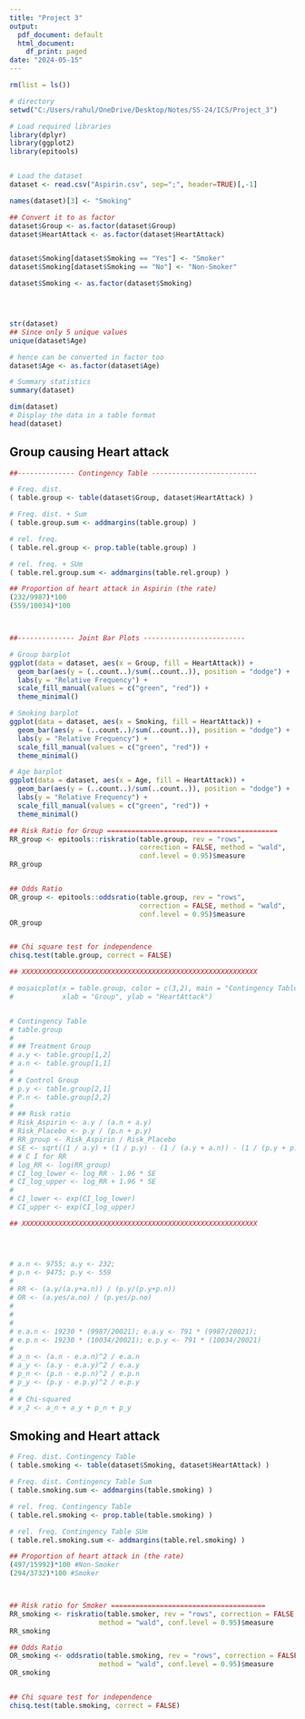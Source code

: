 ---
title: "Project 3"
output:
  pdf_document: default
  html_document:
    df_print: paged
date: "2024-05-15"
---

```{r setup, include=TRUE}

rm(list = ls())

# directory
setwd("C:/Users/rahul/OneDrive/Desktop/Notes/SS-24/ICS/Project_3")

# Load required libraries
library(dplyr)
library(ggplot2)
library(epitools)


# Load the dataset
dataset <- read.csv("Aspirin.csv", sep=";", header=TRUE)[,-1]

names(dataset)[3] <- "Smoking"

## Convert it to as factor 
dataset$Group <- as.factor(dataset$Group)
dataset$HeartAttack <- as.factor(dataset$HeartAttack)


dataset$Smoking[dataset$Smoking == "Yes"] <- "Smoker"
dataset$Smoking[dataset$Smoking == "No"] <- "Non-Smoker"

dataset$Smoking <- as.factor(dataset$Smoking)




str(dataset)
## Since only 5 unique values 
unique(dataset$Age)

# hence can be converted in factor too
dataset$Age <- as.factor(dataset$Age)

# Summary statistics
summary(dataset)

dim(dataset)
# Display the data in a table format
head(dataset)


```


## Group causing Heart attack
```{r Group}

##-------------- Contingency Table --------------------------

# Freq. dist.
( table.group <- table(dataset$Group, dataset$HeartAttack) )

# Freq. dist. + Sum
( table.group.sum <- addmargins(table.group) )

# rel. freq.
( table.rel.group <- prop.table(table.group) )

# rel. freq. + SUm
( table.rel.group.sum <- addmargins(table.rel.group) ) 

## Proportion of heart attack in Aspirin (the rate)
(232/9987)*100
(559/10034)*100



##-------------- Joint Bar Plots ------------------------- 

# Group barplot
ggplot(data = dataset, aes(x = Group, fill = HeartAttack)) +
  geom_bar(aes(y = (..count..)/sum(..count..)), position = "dodge") +
  labs(y = "Relative Frequency") +
  scale_fill_manual(values = c("green", "red")) +
  theme_minimal() 

# Smoking barplot
ggplot(data = dataset, aes(x = Smoking, fill = HeartAttack)) +
  geom_bar(aes(y = (..count..)/sum(..count..)), position = "dodge") +
  labs(y = "Relative Frequency") +
  scale_fill_manual(values = c("green", "red")) +
  theme_minimal() 

# Age barplot
ggplot(data = dataset, aes(x = Age, fill = HeartAttack)) +
  geom_bar(aes(y = (..count..)/sum(..count..)), position = "dodge") +
  labs(y = "Relative Frequency") +
  scale_fill_manual(values = c("green", "red")) +
  theme_minimal() 

## Risk Ratio for Group ==========================================
RR_group <- epitools::riskratio(table.group, rev = "rows", 
                                correction = FALSE, method = "wald", 
                                conf.level = 0.95)$measure
RR_group


## Odds Ratio
OR_group <- epitools::oddsratio(table.group, rev = "rows", 
                                correction = FALSE, method = "wald", 
                                conf.level = 0.95)$measure
OR_group


## Chi square test for independence
chisq.test(table.group, correct = FALSE)


```
```{r EXTRA, include=FALSE}


## XXXXXXXXXXXXXXXXXXXXXXXXXXXXXXXXXXXXXXXXXXXXXXXXXXXXXXXXXX

# mosaicplot(x = table.group, color = c(3,2), main = "Contingency Table",
#            xlab = "Group", ylab = "HeartAttack")


# Contingency Table
# table.group
# 
# ## Treatment Group
# a.y <- table.group[1,2]
# a.n <- table.group[1,1]
# 
# # Control Group
# p.y <- table.group[2,1]
# P.n <- table.group[2,2]
# 
# ## Risk ratio
# Risk_Aspirin <- a.y / (a.n + a.y)
# Risk_Placebo <- p.y / (p.n + p.y)
# RR_group <- Risk_Aspirin / Risk_Placebo
# SE <- sqrt((1 / a.y) + (1 / p.y) - (1 / (a.y + a.n)) - (1 / (p.y + p.n)))
# # C I for RR
# log_RR <- log(RR_group)
# CI_log_lower <- log_RR - 1.96 * SE
# CI_log_upper <- log_RR + 1.96 * SE
# 
# CI_lower <- exp(CI_log_lower)
# CI_upper <- exp(CI_log_upper)

## XXXXXXXXXXXXXXXXXXXXXXXXXXXXXXXXXXXXXXXXXXXXXXXXXXXXXXXXXX




# a.n <- 9755; a.y <- 232; 
# p.n <- 9475; p.y <- 559
# 
# RR <- (a.y/(a.y+a.n)) / (p.y/(p.y+p.n))
# OR <- (a.yes/a.no) / (p.yes/p.no)
# 
# 
# 
# e.a.n <- 19230 * (9987/20021); e.a.y <- 791 * (9987/20021);
# e.p.n <- 19230 * (10034/20021); e.p.y <- 791 * (10034/20021)
# 
# a_n <- (a.n - e.a.n)^2 / e.a.n
# a_y <- (a.y - e.a.y)^2 / e.a.y
# p_n <- (p.n - e.p.n)^2 / e.p.n
# p_y <- (p.y - e.p.y)^2 / e.p.y
# 
# # Chi-squared
# x_2 <- a_n + a_y + p_n + p_y 

```

## Smoking and Heart attack

```{r Smoking}
# Freq. dist. Contingency Table
( table.smoking <- table(dataset$Smoking, dataset$HeartAttack) )

# Freq. dist. Contingency Table Sum
( table.smoking.sum <- addmargins(table.smoking) )

# rel. freq. Contingency Table
( table.rel.smoking <- prop.table(table.smoking) )

# rel. freq. Contingency Table SUm
( table.rel.smoking.sum <- addmargins(table.rel.smoking) ) 

## Proportion of heart attack in (the rate)
(497/15992)*100 #Non-Smoker
(294/3732)*100 #Smoker



## Risk ratio for Smoker ======================================
RR_smoking <- riskratio(table.smoker, rev = "rows", correction = FALSE,
                      method = "wald", conf.level = 0.95)$measure
RR_smoking

## Odds Ratio
OR_smoking <- oddsratio(table.smoking, rev = "rows", correction = FALSE,
                      method = "wald", conf.level = 0.95)$measure
OR_smoking


## Chi square test for independence
chisq.test(table.smoking, correct = FALSE)

```




